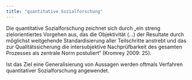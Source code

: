 ```yaml
---
title: "quantitative Sozialforschung"
---
```


Die quantitative Sozialforschung zeichnet sich durch „ein streng zielorientiertes Vorgehen aus, das die Objektivität (...) der Resultate durch möglichst weitgehende Standardisierung aller Teilschritte anstrebt und das zur Qualitätssicherung die intersubjektive Nachprüfbarkeit des gesamten Prozesses als zentrale Norm postuliert“ (Kromrey 2009: 25).

Ist das Ziel eine Generalisierung von Aussagen werden oftmals Verfahren quantitativer Sozialforschung angewendet. 
